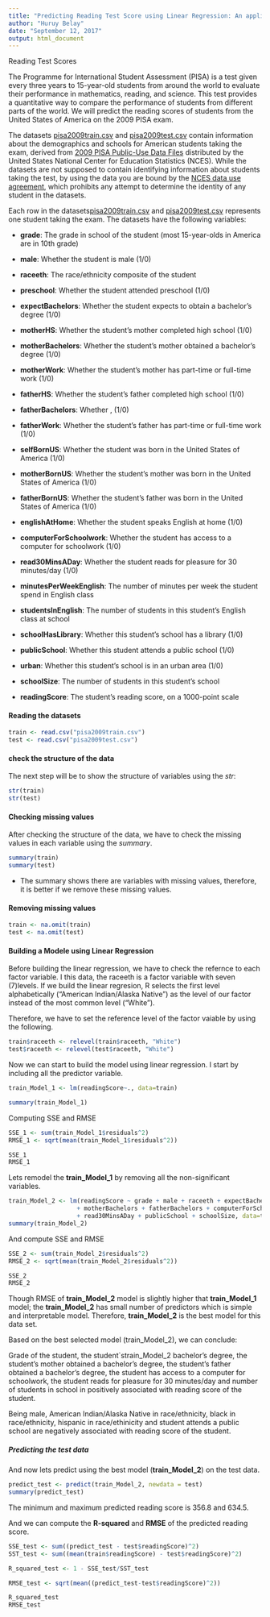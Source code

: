 ```yaml
---
title: "Predicting Reading Test Score using Linear Regression: An application of Machine Learning"
author: "Huruy Belay"
date: "September 12, 2017"
output: html_document
---
```

Reading Test Scores

The Programme for International Student Assessment (PISA) is a test given every three years to 15-year-old students from around the world to evaluate their performance in mathematics, reading, and science. This test provides a quantitative way to compare the performance of students from different parts of the world. We will predict the reading scores of students from the United States of America on the 2009 PISA exam.

The datasets [pisa2009train.csv](https://d37djvu3ytnwxt.cloudfront.net/assets/courseware/v1/d2c0eaf1a7b1aeee047a2be54e0c6173/asset-v1:MITx+15.071x+2T2017+type@asset+block/pisa2009train.csv) and [pisa2009test.csv](https://d37djvu3ytnwxt.cloudfront.net/assets/courseware/v1/b1cf56f09e79ee9b71b38143560252be/asset-v1:MITx+15.071x+2T2017+type@asset+block/pisa2009test.csv) contain information about the demographics and schools for American students taking the exam, derived from [2009 PISA Public-Use Data Files](https://nces.ed.gov/pubsearch/pubsinfo.asp?pubid=2011038) distributed by the United States National Center for Education Statistics (NCES). While the datasets are not supposed to contain identifying information about students taking the test, by using the data you are bound by the [NCES data use agreement](https://d37djvu3ytnwxt.cloudfront.net/assets/courseware/v1/8522b75c7463c923fb96ae274fdf8213/asset-v1:MITx+15.071x+2T2017+type@asset+block/NCES_Data_Use_Agreement.txt), which prohibits any attempt to determine the identity of any student in the datasets.

Each row in the datasets[pisa2009train.csv](https://d37djvu3ytnwxt.cloudfront.net/assets/courseware/v1/d2c0eaf1a7b1aeee047a2be54e0c6173/asset-v1:MITx+15.071x+2T2017+type@asset+block/pisa2009train.csv) and [pisa2009test.csv](https://d37djvu3ytnwxt.cloudfront.net/assets/courseware/v1/b1cf56f09e79ee9b71b38143560252be/asset-v1:MITx+15.071x+2T2017+type@asset+block/pisa2009test.csv) represents one student taking the exam. The datasets have the following variables:

* **grade**: The grade in school of the student (most 15-year-olds in America are in 10th grade)

* **male**: Whether the student is male (1/0)

* **raceeth**: The race/ethnicity composite of the student

* **preschool**: Whether the student attended preschool (1/0)

* **expectBachelors**: Whether the student expects to obtain a bachelor's degree (1/0)

* **motherHS**: Whether the student's mother completed high school (1/0)

* **motherBachelors**: Whether the student's mother obtained a bachelor's degree (1/0)

* **motherWork**: Whether the student's mother has part-time or full-time work (1/0)

* **fatherHS**: Whether the student's father completed high school (1/0)

* **fatherBachelors**: Whether , (1/0)

* **fatherWork**: Whether the student's father has part-time or full-time work (1/0)

* **selfBornUS**: Whether the student was born in the United States of America (1/0)

* **motherBornUS**: Whether the student's mother was born in the United States of America (1/0)

* **fatherBornUS**: Whether the student's father was born in the United States of America (1/0)

* **englishAtHome**: Whether the student speaks English at home (1/0)

* **computerForSchoolwork**: Whether the student has access to a computer for schoolwork (1/0)

* **read30MinsADay**: Whether the student reads for pleasure for 30 minutes/day (1/0)

* **minutesPerWeekEnglish**: The number of minutes per week the student spend in English class

* **studentsInEnglish**: The number of students in this student's English class at school

* **schoolHasLibrary**: Whether this student's school has a library (1/0)

* **publicSchool**: Whether this student attends a public school (1/0)

* **urban**: Whether this student's school is in an urban area (1/0)

* **schoolSize**: The number of students in this student's school

* **readingScore**: The student's reading score, on a 1000-point scale

#### Reading the datasets

```r

train <- read.csv("pisa2009train.csv")
test <- read.csv("pisa2009test.csv")
```

#### check the structure of the data

The next step will be to show the structure of variables using the *str*:

```r
str(train)
str(test)
```

#### Checking missing values

After checking the structure of the data, we have to check the missing values in each variable using the *summary*.

```r
summary(train)
summary(test)
```

* The summary shows there are variables with missing values, therefore, it is better if we remove these missing values.

#### Removing missing values

```r
train <- na.omit(train)
test <- na.omit(test)
```

#### Building a Modele using Linear Regression

Before building the linear regression, we have to check the refernce to each factor variable. I this data, the raceeth is a factor variable with seven (7)levels. If we build the linear regresion, R selects the first level alphabetically ("American Indian/Alaska Native") as the level of our factor instead of the most common level ("White").

Therefore, we have to set the reference level of the factor vaiable by using the following.

```r
train$raceeth <- relevel(train$raceeth, "White")
test$raceeth <- relevel(test$raceeth, "White")
```

Now we can start to build the model using linear regression. I start by including all the predictor variable. 

```r
train_Model_1 <- lm(readingScore~., data=train)
```

```r
summary(train_Model_1)
```

Computing SSE and RMSE

```r
SSE_1 <- sum(train_Model_1$residuals^2)
RMSE_1 <- sqrt(mean(train_Model_1$residuals^2))

SSE_1
RMSE_1
```

Lets remodel the **train_Model_1** by removing all the non-significant variables.

```r
train_Model_2 <- lm(readingScore ~ grade + male + raceeth + expectBachelors
                   + motherBachelors + fatherBachelors + computerForSchoolwork
                   + read30MinsADay + publicSchool + schoolSize, data=train)
summary(train_Model_2)
```

And compute SSE and RMSE

```r
SSE_2 <- sum(train_Model_2$residuals^2)
RMSE_2 <- sqrt(mean(train_Model_2$residuals^2))

SSE_2
RMSE_2
```

Though RMSE of **train_Model_2** model is slightly higher that **train_Model_1** model; the **train_Model_2** has small number of predictors which is simple and interpretable model. Therefore, **train_Model_2** is the best model for this data set.

Based on the best selected model (train_Model_2), we can conclude:

Grade of the student, the student`strain_Model_2 bachelor's degree, the student's mother obtained a bachelor's degree, the student's father obtained a bachelor's degree, the student has access to a computer for schoolwork, the student reads for pleasure for 30 minutes/day and number of students in school in positively associated with reading score of the student. 

Being male, American Indian/Alaska Native in race/ethnicity, black in race/ethnicity, hispanic in race/ethinicity and student attends a public school are negatively associated with reading score of the student. 

##### Predicting the test data

And now lets predict using the best model (**train_Model_2**) on the test data.

```r
predict_test <- predict(train_Model_2, newdata = test)
summary(predict_test)
```

The minimum and maximum predicted reading score is 356.8 and 634.5. 


And we can compute the **R-squared** and **RMSE** of the predicted reading score.

```r
SSE_test <- sum((predict_test - test$readingScore)^2)
SST_test <- sum((mean(train$readingScore) - test$readingScore)^2)

R_squared_test <- 1 - SSE_test/SST_test

RMSE_test <- sqrt(mean((predict_test-test$readingScore)^2))

R_squared_test
RMSE_test
```

